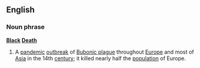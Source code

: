 ==English==
===Noun phrase===
{{wikipedia}}
'''[[Black]] [[Death]]'''
#A [[pandemic]] [[outbreak]] of [[Bubonic plague]] throughout [[Europe]] and most of [[Asia]] in the 14th [[century]]; it killed nearly half the [[population]] of Europe.